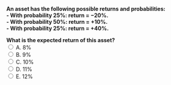 ::: {.question-block}
<form onsubmit="event.preventDefault(); checkAnswer('module2_mcq_q43')" data-correct-answer="C">
<strong style="display: block;">
An asset has the following possible returns and probabilities:  
- With probability 25%: return = −20%.  
- With probability 50%: return = +10%.  
- With probability 25%: return = +40%.  

What is the expected return of this asset?
</strong>
<label><input type="radio" name="module2_mcq_q43" value="A"> A. 8%</label><br>
<label><input type="radio" name="module2_mcq_q43" value="B"> B. 9%</label><br>
<label><input type="radio" name="module2_mcq_q43" value="C"> C. 10%</label><br>
<label><input type="radio" name="module2_mcq_q43" value="D"> D. 11%</label><br>
<label><input type="radio" name="module2_mcq_q43" value="E"> E. 12%</label><br>
</form>
<div id="feedback-module2_mcq_q43" class="feedback" data-status="" style="display:none;">
✅ Correct: C.  
E[R] = 0.25×(−0.20) + 0.50×0.10 + 0.25×0.40 = −0.05 + 0.05 + 0.10 = 0.10 = 10%.  
This calculation uses the **historical average return** as the best estimate of expected return.
</div>
:::
